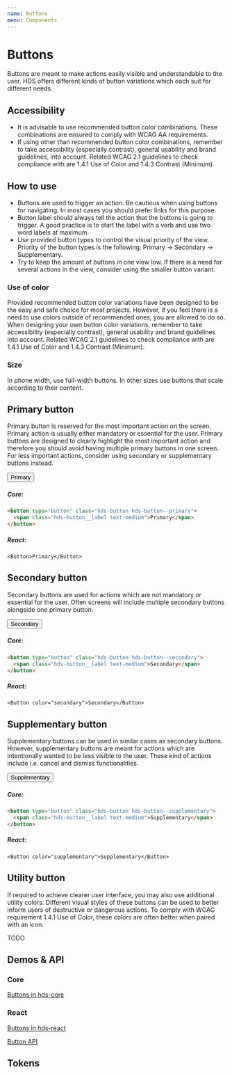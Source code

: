 ```yaml
---
name: Buttons
menu: Components
---
```




# Buttons

Buttons are meant to make actions easily visible and understandable to the user. HDS offers different kinds of button variations which each suit for different needs.

## Accessibility

- It is advisable to use recommended button color combinations. These combinations are ensured to comply with WCAG AA requirements.
- If using other than recommended button color combinations, remember to take accessibility (especially contrast), general usability and brand guidelines, into account. Related WCAG 2.1 guidelines to check compliance with are 1.4.1 Use of Color and 1.4.3 Contrast (Minimum).

## How to use
- Buttons are used to trigger an action. Be cautious when using buttons for navigating. In most cases you should prefer links for this purpose. 
- Button label should always tell the action that the buttons is going to trigger. A good practice is to start the label with a verb and use two word labels at maximum.
- Use provided button types to control the visual priority of the view. Priority of the button types is the following: Primary -> Secondary -> Supplementary.
- Try to keep the amount of buttons in one view low. If there is a need for several actions in the view, consider using the smaller button variant.

### Use of color
Provided recommended button color variations have been designed to be the easy and safe choice for most projects. However, if you feel there is a need to use colors outside of recommended ones, you are allowed to do so. When designing your own button color variations, remember to take accessibility (especially contrast), general usability and brand guidelines into account. Related WCAG 2.1 guidelines to check compliance with are 1.4.1 Use of Color and 1.4.3 Contrast (Minimum).

### Size
In phone width, use full-width buttons. In other sizes use buttons that scale according to their content.

## Primary button
Primary button is reserved for the most important action on the screen. Primary action is usually either mandatory or essential for the user. Primary buttons are designed to clearly highlight the most important action and therefore you should avoid having multiple primary buttons in one screen. For less important actions, consider using secondary or supplementary buttons instead.

<Playground>
<Button>Primary</Button>
</Playground>

##### Core:
```html
<button type="button" class="hds-button hds-button--primary">
  <span class="hds-button__label text-medium">Primary</span>
</button>
```

##### React:
```tsx
<Button>Primary</Button>
```

## Secondary button
Secondary buttons are used for actions which are not mandatory or essential for the user. Often screens will include multiple secondary buttons alongside one primary button.

<Playground>
  <Button color="secondary">Secondary</Button>
</Playground>

##### Core:
```html
<button type="button" class="hds-button hds-button--secondary">
  <span class="hds-button__label text-medium">Secondary</span>
</button>
```

##### React:
```tsx
<Button color="secondary">Secondary</Button>
```

## Supplementary button
Supplementary buttons can be used in similar cases as secondary buttons. However, supplementary buttons are meant for actions which are intentionally wanted to be less visible to the user. These kind of actions include i.e. cancel and dismiss functionalities.

<Playground>
  <Button color="supplementary">Supplementary</Button>
</Playground>

##### Core:
```html
<button type="button" class="hds-button hds-button--supplementary">
  <span class="hds-button__label text-medium">Supplementary</span>
</button>
```

##### React:
```tsx
<Button color="supplementary">Supplementary</Button>
```

## Utility button
If required to achieve clearer user interface, you may also use additional utility colors. Different visual styles of these buttons can be used to better inform users of destructive or dangerous actions. To comply with WCAG requirement 1.4.1 Use of Color, these colors are often better when paired with an icon.

<Playground>
  TODO
</Playground>

## Demos & API

### Core

[Buttons in hds-core](/core/examples/buttons.html)

### React

[Buttons in hds-react](/storybook/?path=/story/components-button--primary)

[Button API](/storybook/?path=/docs/components-button--primary)

## Tokens
